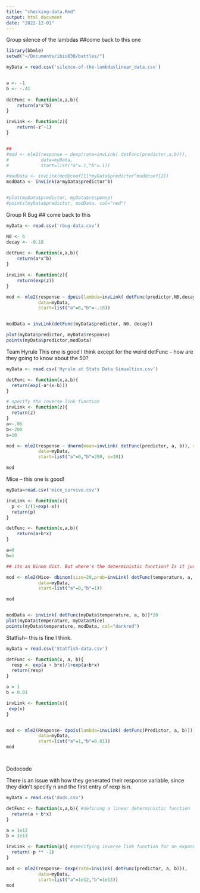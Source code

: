 ```yaml
---
title: "checking-data.Rmd"
output: html_document
date: "2022-12-01"
---
```


Group silence of the lambdas 
##come back to this one
```r
library(bbmle)
setwd("~/Documents/ibio830/battles/")

myData = read.csv('silence-of-the-lambdaslinear_data.csv')


a <- -1
b <- -.41 
  
detFunc <- function(x,a,b){
	return(a*x^b)
}

invLink <- function(z){
	return(-z^-1)
}


##
#mod <- mle2(response ~ dexp(rate=invLink( detFunc(predictor,a,b))),
#            data=myData,
#            start=list("a"=.1,"b"=.1))

#modData <- invLink(mod@coef[1]*myData$predictor^mod@coef[2])
modData <- invLink(a*myData$predictor^b)


#plot(myData$predictor, myData$response)
#points(myData$predictor, modData, col="red")


```

Group R Bug
## come back to this

```r
myData <- read.csv('rbug-data.csv')

N0 <- 6
decay <- -0.18
  
detFunc <- function(x,a,b){
	return(a*x^b)
}

invLink <- function(z){
	return(exp(z))
}

mod <- mle2(response ~ dpois(lambda=invLink( detFunc(predictor,N0,decay))),
            data=myData,
            start=list("a"=6,"b"=-.18))


modData = invLink(detFunc(myData$predictor, N0, decay))

plot(myData$predictor, myData$response)
points(myData$predictor,modData)


```

Team Hyrule
This one is good I think except for the weird detFunc -- how are they going to know about the 50?

```r
myData <- read.csv('Hyrule at Stats Data Simualtion.csv')

detFunc <- function(x,a,b){
  return(exp(-a*(x-b)))
}

# specify the inverse link function
invLink <- function(z){
  return(z)
}
a<-.06
b<-200
s=10

mod <- mle2(response ~ dnorm(mean=invLink( detFunc(predictor, a, b)), sd = s),
            data=myData,
            start=list("a"=0,"b"=200, s=10))

mod

```

Mice -- this one is good!

```r

myData=read.csv('mice_survive.csv')

invLink <- function(x){
  p <- 1/(1+exp(-x))
  return(p)
}

detFunc <- function(x,a,b){
	return(a+b*x)
}

a=0
b=1

## its an binom dist. But where's the deterministic function? Is it just linear and a is 0, b is 1?

mod <- mle2(Mice~ dbinom(size=20,prob=invLink( detFunc(temperature, a, b))),
            data=myData,
            start=list("a"=0,"b"=1))

mod


modData <- invLink( detFunc(myData$temperature, a, b))*20
plot(myData$temperature, myData$Mice)
points(myData$temperature, modData, col="darkred")

```

Statfish-- this is fine I think.

```r
myData = read.csv('Statfish-data.csv')

detFunc <- function(x, a, b){
  resp <- exp(a + b*x)/1+exp(a+b*x)
  return(resp)
}

a = 1
b = 0.01

invLink <- function(x){
 exp(x)
}


mod <- mle2(Response~ dpois(lambda=invLink( detFunc(Predictor, a, b))),
            data=myData,
            start=list("a"=1,"b"=0.01))
mod




```

Dodocode

There is an issue with how they generated their response variable, since they didn't specify n and the first entry of rexp is n.

```r
myData = read.csv('dodo.csv')

detFunc <- function(x,a,b){ #defining a linear deterministic function
  return(a + b*x)
}

a = 1e12
b = 1e13

invLink <- function(p){ #specifying inverse link function for an exponential distribution
  return(-p ** -1)
}

mod <- mle2(response~ dexp(rate=invLink( detFunc(predictor, a, b))),
            data=myData,
            start=list("a"=1e12,"b"=1e13))
mod




```
